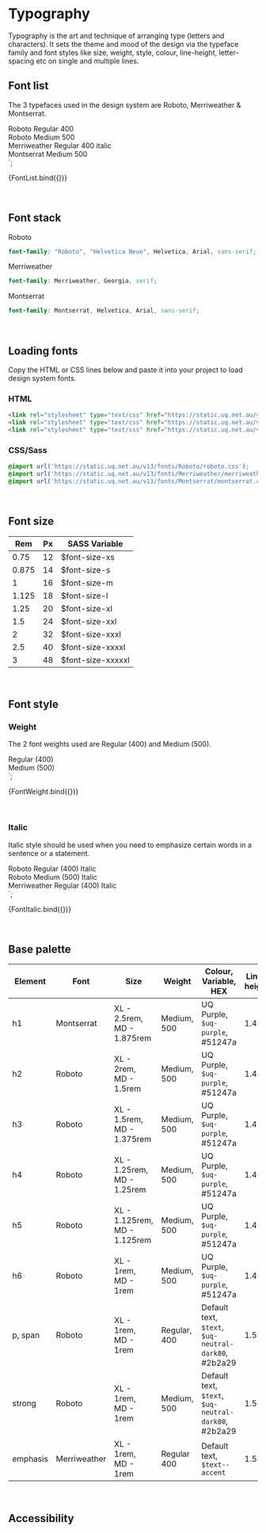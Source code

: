 
<Meta title="Core/Typography" />

# Typography

Typography is the art and technique of arranging type (letters and characters). It sets the theme and mood of the design via the typeface family and font styles like size, weight, style, colour, line-height, letter-spacing etc on single and multiple lines.

## Font list

The 3 typefaces used in the design system are Roboto, Merriweather & Montserrat.

  <div class="uqds-fonts">
    <div class="uqds-font uqds-font--roboto">Roboto Regular 400</div>
    <div class="uqds-font uqds-font--roboto uqds-font--500">Roboto Medium 500</div>
    <div class="uqds-font uqds-font--merriweather uqds-font--italic">Merriweather Regular 400 italic</div>
    <div class="uqds-font uqds-font--montserrat uqds-font--500">Montserrat Medium 500</div>
  </div>
`;

<Story name="Font list">{FontList.bind({})}</Story>

<br />

## Font stack

Roboto
```scss
font-family: "Roboto", "Helvetica Neue", Helvetica, Arial, sans-serif;
```
Merriweather
```scss
font-family: Merriweather, Georgia, serif;
```
Montserrat
```scss
font-family: Montserrat, Helvetica, Arial, sans-serif;
```

<br />

## Loading fonts

Copy the HTML or CSS lines below and paste it into your project to load design system fonts.

### HTML
```html
<link rel="stylesheet" type="text/css" href="https://static.uq.net.au/v13/fonts/Roboto/roboto.css" />
<link rel="stylesheet" type="text/css" href="https://static.uq.net.au/v13/fonts/Merriweather/merriweather.css" />
<link rel="stylesheet" type="text/css" href="https://static.uq.net.au/v13/fonts/Montserrat/montserrat.css" />
```

### CSS/Sass
```css
@import url('https://static.uq.net.au/v13/fonts/Roboto/roboto.css');
@import url('https://static.uq.net.au/v13/fonts/Merriweather/merriweather.css');
@import url('https://static.uq.net.au/v13/fonts/Montserrat/montserrat.css');
```

<br />

## Font size

<table>
  <thead>
    <tr>
      <th>Rem</th>
      <th>Px</th>
      <th>SASS Variable</th>
    </tr>
  </thead>
  <tbody>
    <tr>
      <td>0.75</td>
      <td>12</td>
      <td>$font-size-xs</td>
    </tr>
    <tr>
      <td>0.875</td>
      <td>14</td>
      <td>$font-size-s</td>
    </tr>
    <tr>
      <td>1</td>
      <td>16</td>
      <td>$font-size-m</td>
    </tr>
    <tr>
      <td>1.125</td>
      <td>18</td>
      <td>$font-size-l</td>
    </tr>
    <tr>
      <td>1.25</td>
      <td>20</td>
      <td>$font-size-xl</td>
    </tr>
    <tr>
      <td>1.5</td>
      <td>24</td>
      <td>$font-size-xxl</td>
    </tr>
    <tr>
      <td>2</td>
      <td>32</td>
      <td>$font-size-xxxl</td>
    </tr>
    <tr>
      <td>2.5</td>
      <td>40</td>
      <td>$font-size-xxxxl</td>
    </tr>
    <tr>
      <td>3</td>
      <td>48</td>
      <td>$font-size-xxxxxl</td>
    </tr>
  </tbody>
</table>

<br />

## Font style

### Weight

The 2 font weights used are Regular (400) and Medium (500).

  <div class="uqds-fonts">
    <div class="uqds-font uqds-font--roboto">Regular (400)</div>
    <div class="uqds-font uqds-font--roboto uqds-font--500">Medium (500)</div>
  </div>
`;

<Story name="Font weights">{FontWeight.bind({})}</Story>

<br />

### Italic

Italic style should be used when you need to emphasize certain words in a sentence or a statement.

  <div class="uqds-fonts">
    <div class="uqds-font uqds-font--roboto uqds-font--italic">Roboto Regular (400) Italic</div>
    <div class="uqds-font uqds-font--roboto uqds-font--500 uqds-font--italic">Roboto Medium (500) Italic</div>
    <div class="uqds-font uqds-font--merriweather uqds-font--italic">Merriweather Regular (400) Italic</div>
  </div>
`;

<Story name="Font italic">{FontItalic.bind({})}</Story>

<br />

## Base palette

<table className="uqds-table uqds-table--card">
  <thead>
    <tr className="uqds-table__mobile-heading">
      <th className="uqds-table__heading">Element</th>
      <th className="uqds-table__heading">Font</th>
      <th className="uqds-table__heading">Size</th>
      <th className="uqds-table__heading">Weight</th>
      <th className="uqds-table__heading">Colour, Variable, HEX</th>
      <th className="uqds-table__heading">Line-height</th>
      <th className="uqds-table__heading">Usage</th>
    </tr>
  </thead>
  <tbody>
    <tr className="uqds-table__row">
      <td className="uqds-table__item">h1</td>
      <td className="uqds-table__item" data-title="Font:">Montserrat</td>
      <td className="uqds-table__item" data-title="Size:">XL - 2.5rem, <br /> MD - 1.875rem</td>
      <td className="uqds-table__item" data-title="Weight:">Medium, 500</td>
      <td className="uqds-table__item" data-title="Colour, Variable, HEX:">UQ Purple, <code>$uq-purple</code>, #51247a</td>
      <td className="uqds-table__item" data-title="Line-height:">1.4</td>
      <td className="uqds-table__item" data-title="Usage:">Page title</td>
    </tr>
    <tr className="uqds-table__row">
      <td className="uqds-table__item">h2</td>
      <td className="uqds-table__item" data-title="Font:">Roboto</td>
      <td className="uqds-table__item" data-title="Size:">XL - 2rem, <br /> MD - 1.5rem</td>
      <td className="uqds-table__item" data-title="Weight:">Medium, 500</td>
      <td className="uqds-table__item" data-title="Colour, Variable, HEX:">UQ Purple, <code>$uq-purple</code>, #51247a</td>
      <td className="uqds-table__item" data-title="Line-height:">1.4</td>
      <td className="uqds-table__item" data-title="Usage:">Header</td>
    </tr>
    <tr className="uqds-table__row">
      <td className="uqds-table__item">h3</td>
      <td className="uqds-table__item" data-title="Font:">Roboto</td>
      <td className="uqds-table__item" data-title="Size:">XL - 1.5rem, <br /> MD - 1.375rem</td>
      <td className="uqds-table__item" data-title="Weight:">Medium, 500</td>
      <td className="uqds-table__item" data-title="Colour, Variable, HEX:">UQ Purple, <code>$uq-purple</code>, #51247a</td>
      <td className="uqds-table__item" data-title="Line-height:">1.4</td>
      <td className="uqds-table__item" data-title="Usage:">Header</td>
    </tr>
    <tr className="uqds-table__row">
      <td className="uqds-table__item">h4</td>
      <td className="uqds-table__item" data-title="Font:">Roboto</td>
      <td className="uqds-table__item" data-title="Size:">XL - 1.25rem, <br /> MD - 1.25rem</td>
      <td className="uqds-table__item" data-title="Weight:">Medium, 500</td>
      <td className="uqds-table__item" data-title="Colour, Variable, HEX:">UQ Purple, <code>$uq-purple</code>, #51247a</td>
      <td className="uqds-table__item" data-title="Line-height:">1.4</td>
      <td className="uqds-table__item" data-title="Usage:">Header</td>
    </tr>
    <tr className="uqds-table__row">
      <td className="uqds-table__item">h5</td>
      <td className="uqds-table__item" data-title="Font:">Roboto</td>
      <td className="uqds-table__item" data-title="Size:">XL - 1.125rem, <br /> MD - 1.125rem</td>
      <td className="uqds-table__item" data-title="Weight:">Medium, 500</td>
      <td className="uqds-table__item" data-title="Colour, Variable, HEX:">UQ Purple, <code>$uq-purple</code>, #51247a</td>
      <td className="uqds-table__item" data-title="Line-height:">1.4</td>
      <td className="uqds-table__item" data-title="Usage:">Header</td>
    </tr>
    <tr className="uqds-table__row">
      <td className="uqds-table__item">h6</td>
      <td className="uqds-table__item" data-title="Font:">Roboto</td>
      <td className="uqds-table__item" data-title="Size:">XL - 1rem, <br /> MD - 1rem</td>
      <td className="uqds-table__item" data-title="Weight:">Medium, 500</td>
      <td className="uqds-table__item" data-title="Colour, Variable, HEX:">UQ Purple, <code>$uq-purple</code>, #51247a</td>
      <td className="uqds-table__item" data-title="Line-height:">1.4</td>
      <td className="uqds-table__item" data-title="Usage:">Header</td>
    </tr>
    <tr className="uqds-table__row">
      <td className="uqds-table__item">p, span</td>
      <td className="uqds-table__item" data-title="Font:">Roboto</td>
      <td className="uqds-table__item" data-title="Size:">XL - 1rem, <br /> MD - 1rem</td>
      <td className="uqds-table__item" data-title="Weight:">Regular, 400</td>
      <td className="uqds-table__item" data-title="Colour, Variable, HEX:">Default text, <code>$text</code>, <code>$uq-neutral-dark80</code>, #2b2a29</td>
      <td className="uqds-table__item" data-title="Line-height:">1.5</td>
      <td className="uqds-table__item" data-title="Usage:">Text</td>
    </tr>
    <tr className="uqds-table__row">
      <td className="uqds-table__item">strong</td>
      <td className="uqds-table__item" data-title="Font:">Roboto</td>
      <td className="uqds-table__item" data-title="Size:">XL - 1rem, <br /> MD - 1rem</td>
      <td className="uqds-table__item" data-title="Weight:">Medium, 500</td>
      <td className="uqds-table__item" data-title="Colour, Variable, HEX:">Default text, <code>$text</code>, <code>$uq-neutral-dark80</code>, #2b2a29</td>
      <td className="uqds-table__item" data-title="Line-height:">1.5</td>
      <td className="uqds-table__item" data-title="Usage:">Text bold</td>
    </tr>
    <tr className="uqds-table__row">
      <td className="uqds-table__item">emphasis</td>
      <td className="uqds-table__item" data-title="Font:">Merriweather</td>
      <td className="uqds-table__item" data-title="Size:">XL - 1rem, <br /> MD - 1rem</td>
      <td className="uqds-table__item" data-title="Weight:">Regular 400</td>
      <td className="uqds-table__item" data-title="Colour, Variable, HEX:">Default text, <code>$text--accent</code></td>
      <td className="uqds-table__item" data-title="Line-height:">1.5</td>
      <td className="uqds-table__item" data-title="Usage:">Text emphasis, Blockquote, Statement</td>
    </tr>
  </tbody>
</table>

<br />

## Accessibility